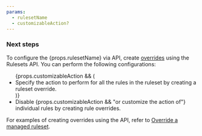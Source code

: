 ```yaml
---
params:
  - rulesetName
  - customizableAction?
---
```


### Next steps

To configure the {props.rulesetName} via API, create [overrides](/ruleset-engine/managed-rulesets/override-managed-ruleset/) using the Rulesets API. You can perform the following configurations:

<ul>
	{props.customizableAction && (
		<li>
			Specify the action to perform for all the rules in the ruleset by creating
			a ruleset override.
		</li>
	)}
	<li>
		Disable {props.customizableAction && "or customize the action of"}
		individual rules by creating rule overrides.
	</li>
</ul>

For examples of creating overrides using the API, refer to [Override a managed ruleset](/ruleset-engine/managed-rulesets/override-managed-ruleset/).
